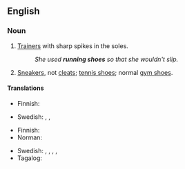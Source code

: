 ==English==

===Noun===
{{en-plural noun}}

# {{lb|en|British}} [[trainer|Trainers]] with sharp spikes in the soles.
#: ''She used '''running shoes''' so that she wouldn't slip.''
# {{lb|en|North America}} [[sneakers|Sneakers]], not [[cleats]]; [[tennis shoes]]; normal [[gym shoes]].

====Translations====
{{trans-top|spiked trainers}}
* Finnish: {{t+|fi|piikkarit|p}}
{{trans-mid}}
* Swedish: {{t+|sv|löparskor|c-p}}, {{t|sv|springskor|c-p}}, {{t|sv|spikskor|c-p}}
{{trans-bottom}}

{{trans-top|sneakers}}
* Finnish: {{t|fi|lenkkitossut|p}}
* Norman: {{t|nrf|traîneurs|m-p}}
{{trans-mid}}
* Swedish: {{t+|sv|löparskor|c-p}}, {{t|sv|springskor|c-p}}, {{t|sv|sportskor|c-p}}, {{t|sv|tennisskor|c-p}}, {{t+|sv|gymnastikskor|c-p}}
* Tagalog: {{t|tl|sapatos na panakbo}}
{{trans-bottom}}